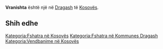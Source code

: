 {{Fshat në 
 | Emri                = Vranishta
 | EmriAlt                = 
 | NAME_SHORT_FORM=      
 | NAME_GENERIC=      
 | NAME_SORT_NAME_RO=      VRANISHTA
 | FULL_NAME_RO = Vranishta
 | FULL_NAME_ND_RO=Vranishta
 | SORT_NAME_RG=VRANISHTA
 | FULL_NAME_RG=Vranishta
 | FULL_NAME_ND_RG=Vranishta
 | SRP_NAME_SHORT_FORM=      
 | SRP_NAME_GENERIC=      
 | SRP_NAME_SORT_NAME_RO=      
 | SRP_FULL_NAME_RO = 
 | SRP_FULL_NAME_ND_RO=
 | SRP_SORT_NAME_RG=
 | SRP_FULL_NAME_RG=
 | SRP_FULL_NAME_ND_RG=
 | Emri (Rasa dhanore) = 
 | Figura              = 
 | Shteti              = Kosovo
 | Komuna              = Dragash
 | Kodi postar         = 
 | Sipërfaqja          = 

 | Popullsia           = 

 | Regj. i popullsisë  = 
 | Dend. e popullsisë  = 
 | Faqja zyrtare       = 
 <!--- Koordinatat ----> 
 | Gjerësia            = 42.043889
 | Gjatësia            = 20.63
 | Lartësia            = 
}}
'''Vranishta''' është një [[]] në [[Dragash]] të [[Kosovës]].

<!-- == Gjeografia == -->
<!-- == Historia == -->
<!-- == Demografia == -->
== Shih edhe ==
{{Komuna Dragash}}
{{Kosovo-Administrata-Cung}}

[[Kategoria:Fshatra në Kosovës]]
[[Kategoria:Fshatra në Kommunes Dragash]]
[[Kategoria:Vendbanime në Kosovës]]